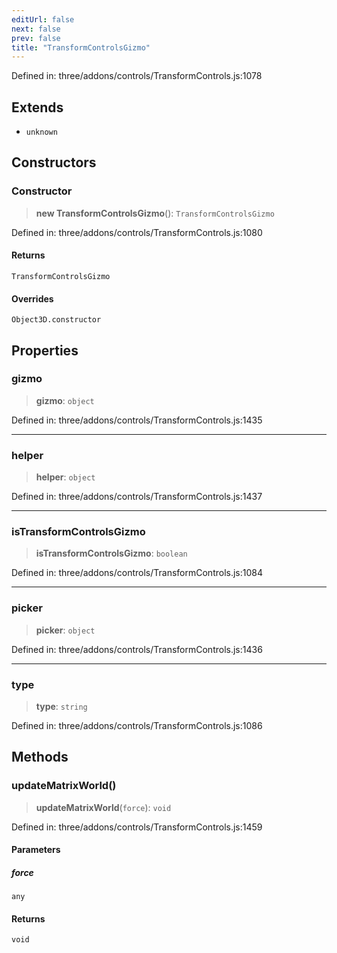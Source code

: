 ```yaml
---
editUrl: false
next: false
prev: false
title: "TransformControlsGizmo"
---
```


Defined in: three/addons/controls/TransformControls.js:1078

## Extends

- `unknown`

## Constructors

### Constructor

> **new TransformControlsGizmo**(): `TransformControlsGizmo`

Defined in: three/addons/controls/TransformControls.js:1080

#### Returns

`TransformControlsGizmo`

#### Overrides

`Object3D.constructor`

## Properties

### gizmo

> **gizmo**: `object`

Defined in: three/addons/controls/TransformControls.js:1435

***

### helper

> **helper**: `object`

Defined in: three/addons/controls/TransformControls.js:1437

***

### isTransformControlsGizmo

> **isTransformControlsGizmo**: `boolean`

Defined in: three/addons/controls/TransformControls.js:1084

***

### picker

> **picker**: `object`

Defined in: three/addons/controls/TransformControls.js:1436

***

### type

> **type**: `string`

Defined in: three/addons/controls/TransformControls.js:1086

## Methods

### updateMatrixWorld()

> **updateMatrixWorld**(`force`): `void`

Defined in: three/addons/controls/TransformControls.js:1459

#### Parameters

##### force

`any`

#### Returns

`void`
